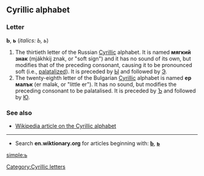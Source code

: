 ==Cyrillic alphabet==
===Letter===
'''Ь''', '''ь''' (''italics: Ь, ь'')

#The thirtieth letter of the Russian [[Cyrillic]] alphabet. It is named '''мягкий знак''' (mjákhkij znak, or "soft sign") and it has no sound of its own, but modifies that of the preceding consonant, causing it to be pronounced soft (i.e., [[palatal]]ized). It is preceded by [[ы|Ы]] and followed by [[э|Э]].
#The twenty-eighth letter of the Bulgarian [[Cyrillic]] alphabet is named '''ер малък''' (er malək, or "little er"). It has no sound, but modifies the preceding consonant to be palatalised. It is preceded by [[ъ|Ъ]] and followed by [[ю|Ю]].

===See also===
*[[w:Cyrillic alphabet|Wikipedia article on the Cyrillic alphabet]]

----

*Search '''en.wiktionary.org''' for articles beginning with: '''[http://en.wiktionary.org/w/index.php?title=Special%3AAllpages&from=%D0%AC&namespace=0 Ь]''', '''[http://en.wiktionary.org/w/index.php?title=Special%3AAllpages&from=%D1%8C&namespace=0 ь]'''

[[Category:Cyrillic letters]]

[[simple:ь]]